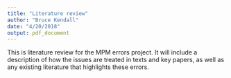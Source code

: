 ```yaml
---
title: "Literature review"
author: "Bruce Kendall"
date: "4/20/2018"
output: pdf_document
---
```


This is literature review for the MPM errors project. It will include a description of how the issues are treated in texts and key papers, as well as any existing literature that highlights these errors.

